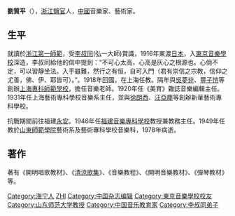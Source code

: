 {{Unreferenced|time=2018-05-18T04:51:45+00:00}}
'''劉質平'''（{{bd|1894年||1978年||catIdx=L}}），[[浙江|浙江]][[鹽官|鹽官]]人，[[中國|中國]]音樂家、藝術家。

==生平==
就讀於[[浙江第一師範|浙江第一師範]]，受[[李叔同|李叔同]](弘一大師)賞識，1916年東渡[[日本|日本]]，入[[東京音樂學校|東京音樂學校]]深造，李叔同給他的信中提到：“不可心太高，心高是灰心之根源也。心倘不定，可以習靜坐法。入手雖難，然行之有恒，自可入門（君有崇信之宗教，信仰之尤善，佛、伊、耶皆可）。”。1918年回國，在上海任教。隔年與[[吳夢非|吳夢非]]、[[豐子愷|豐子愷]]等創辦[[上海專科師範學校|上海專科師範學校]]，擔任音樂老師。1920年任《美育》雜誌音樂編輯主任。1931年任上海藝術專科學校音樂系主任，並與[[徐朗西|徐朗西]]、[[汪亞塵|汪亞塵]]等創辦新華藝術專科學校。

抗戰期間前往福建[[永安市|永安]]。1946年任[[福建音樂專科學校|福建音樂專科學校]]教授兼教務主任。1949年任教於[[山東師範學院|山東師範學院]]藝術系及藝術專科學校音樂科，1978年病逝。

==著作==
著有《開明唱歌教材》、《[[清涼歌集|清涼歌集]]》、《音樂教程》、《開明音樂教材》、《彈琴教材》等。

{{DEFAULTSORT:L刘}}
[[Category:海宁人|Category:海宁人]]
[[Category:刘姓|ZHI]]
[[Category:中国杂志编辑|Category:中国杂志编辑]]
[[Category:東京音樂學校校友|Category:東京音樂學校校友]]
[[Category:山东师范大学教授|Category:山东师范大学教授]]
[[Category:中国音乐教育家|Category:中国音乐教育家]]
[[Category:李叔同弟子|Category:李叔同弟子]]